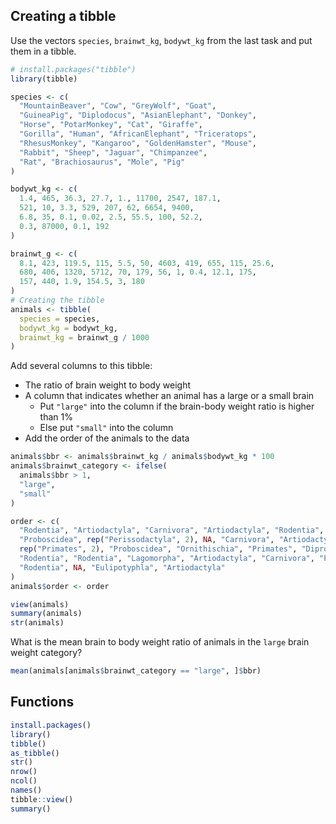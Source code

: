 ## Creating a tibble

Use the vectors `species`, `brainwt_kg`, `bodywt_kg` from the last task and put them in a tibble.

```r
# install.packages("tibble")
library(tibble)

species <- c(
  "MountainBeaver", "Cow", "GreyWolf", "Goat",
  "GuineaPig", "Diplodocus", "AsianElephant", "Donkey",
  "Horse", "PotarMonkey", "Cat", "Giraffe",
  "Gorilla", "Human", "AfricanElephant", "Triceratops",
  "RhesusMonkey", "Kangaroo", "GoldenHamster", "Mouse",
  "Rabbit", "Sheep", "Jaguar", "Chimpanzee",
  "Rat", "Brachiosaurus", "Mole", "Pig"
)

bodywt_kg <- c(
  1.4, 465, 36.3, 27.7, 1., 11700, 2547, 187.1,
  521, 10, 3.3, 529, 207, 62, 6654, 9400,
  6.8, 35, 0.1, 0.02, 2.5, 55.5, 100, 52.2,
  0.3, 87000, 0.1, 192
)

brainwt_g <- c(
  8.1, 423, 119.5, 115, 5.5, 50, 4603, 419, 655, 115, 25.6,
  680, 406, 1320, 5712, 70, 179, 56, 1, 0.4, 12.1, 175,
  157, 440, 1.9, 154.5, 3, 180
)
# Creating the tibble 
animals <- tibble(
  species = species,
  bodywt_kg = bodywt_kg,
  brainwt_kg = brainwt_g / 1000
)
```


Add several columns to this tibble:

- The ratio of brain weight to body weight
- A column that indicates whether an animal has a large or a small brain
  - Put `"large"` into the column if the brain-body weight ratio is higher than 1%
  - Else put `"small"` into the column
- Add the order of the animals to the data

```r
animals$bbr <- animals$brainwt_kg / animals$bodywt_kg * 100
animals$brainwt_category <- ifelse(
  animals$bbr > 1,
  "large",
  "small"
)

order <- c(
  "Rodentia", "Artiodactyla", "Carnivora", "Artiodactyla", "Rodentia", NA,
  "Proboscidea", rep("Perissodactyla", 2), NA, "Carnivora", "Artiodactyla",
  rep("Primates", 2), "Proboscidea", "Ornithischia", "Primates", "Diprotodontia",
  "Rodentia", "Rodentia", "Lagomorpha", "Artiodactyla", "Carnivora", "Primates",
  "Rodentia", NA, "Eulipotyphla", "Artiodactyla"
)
animals$order <- order
```

```r
view(animals)
summary(animals)
str(animals)
```

What is the mean brain to body weight ratio of animals in the `large` brain weight category?


```r
mean(animals[animals$brainwt_category == "large", ]$bbr)
```


## Functions

```r
install.packages()
library()
tibble()
as_tibble()
str()
nrow()
ncol()
names()
tibble::view()
summary()
```
